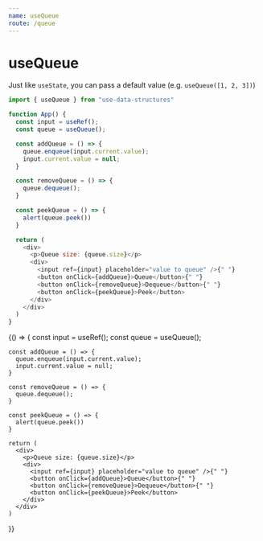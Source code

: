 ```yaml
---
name: useQueue
route: /queue
---
```



# useQueue

Just like `useState`, you can pass a default value (e.g. `useQueue([1, 2, 3])`)

```js
import { useQueue } from "use-data-structures"

function App() {
  const input = useRef();
  const queue = useQueue();

  const addQueue = () => {
    queue.enqueue(input.current.value);
    input.current.value = null;
  }

  const removeQueue = () => {
    queue.dequeue();
  }

  const peekQueue = () => {
    alert(queue.peek())
  }

  return (
    <div>
      <p>Queue size: {queue.size}</p>
      <div>
        <input ref={input} placeholder="value to queue" />{" "}
        <button onClick={addQueue}>Queue</button>{" "}
        <button onClick={removeQueue}>Dequeue</button>{" "}
        <button onClick={peekQueue}>Peek</button>
      </div>
    </div>
  )
}
```

<Playground>
  {() => {
    const input = useRef();
    const queue = useQueue();

    const addQueue = () => {
      queue.enqueue(input.current.value);
      input.current.value = null;
    }

    const removeQueue = () => {
      queue.dequeue();
    }

    const peekQueue = () => {
      alert(queue.peek())
    }

    return (
      <div>
        <p>Queue size: {queue.size}</p>
        <div>
          <input ref={input} placeholder="value to queue" />{" "}
          <button onClick={addQueue}>Queue</button>{" "}
          <button onClick={removeQueue}>Dequeue</button>{" "}
          <button onClick={peekQueue}>Peek</button>
        </div>
      </div>
    )
  }}
</Playground>